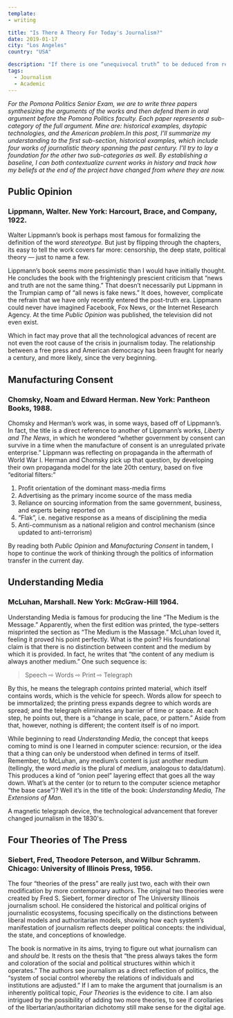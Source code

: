 ```yaml
---
template:
- writing

title: "Is There A Theory For Today's Journalism?"
date: 2019-01-17
city: "Los Angeles"
country: "USA"

description: "If there is one “unequivocal truth” to be deduced from reading exclusively books about journalism, it’s that 2019 is not journalism's first crisis. If we’ll allow ourselves a second one — it’s probably that unequivocal truth doesn’t exist. When dealing in unequivocal truths, it’s usually best to stick to one."
tags:
  - Journalism
  - Academic
---
```


_For the Pomona Politics Senior Exam, we are to write three papers synthesizing the arguments of the works and then defend them in oral argument before the Pomona Politics faculty. Each paper represents a sub-category of the full argument. Mine are: historical examples, dsytopic technologies, and the American problem.In this post, I’ll summarize my understanding to the first sub-section, historical examples, which include four works of journalistic theory spanning the past century. I’ll try to lay a foundation for the other two sub-categories as well. By establishing a baseline, I can both contextualize current works in history and track how my beliefs at the end of the project have changed from where they are now._

## Public Opinion

### Lippmann, Walter. New York: Harcourt, Brace, and Company, 1922.

Walter Lippmann’s book is perhaps most famous for formalizing the definition of the word _stereotype._ But just by flipping through the chapters, its easy to tell the work covers far more: censorship, the deep state, political theory — just to name a few.

Lippmann’s book seems more pessimistic than I would have initially thought. He concludes the book with the frighteningly prescient criticism that “news and truth are not the same thing.” That doesn’t necessarily put Lippmann in the Trumpian camp of “all news is fake news.” It does, however, complicate the refrain that we have only recently entered the post-truth era. Lippmann could never have imagined Facebook, Fox News, or the Internet Research Agency. At the time _Public Opinion_ was published, the television did not even exist.

Which in fact may prove that all the technological advances of recent are not even the root cause of the crisis in journalism today. The relationship between a free press and American democracy has been fraught for nearly a century, and more likely, since the very beginning.

## Manufacturing Consent

### Chomsky, Noam and Edward Herman. New York: Pantheon Books, 1988.

Chomsky and Herman’s work was, in some ways, based off of Lippmann’s. In fact, the title is a direct reference to another of Lippmann’s works, _Liberty and The News_, in which he wondered “whether government by consent can survive in a time when the manufacture of consent is an unregulated private enterprise.” Lippmann was reflecting on propaganda in the aftermath of World War I. Herman and Chomsky pick up that question, by developing their own propaganda model for the late 20th century, based on five “editorial filters:”

1.  Profit orientation of the dominant mass-media firms
2.  Advertising as the primary income source of the mass media
3.  Reliance on sourcing information from the same government, business, and experts being reported on
4.  “Flak”, i.e. negative response as a means of disciplining the media
5.  Anti-communism as a national religion and control mechanism (since updated to anti-terrorism)

By reading both _Public Opinion_ and _Manufacturing Consent_ in tandem, I hope to continue the work of thinking through the politics of information transfer in the current day.

## Understanding Media

### McLuhan, Marshall. New York: McGraw-Hill 1964.

Understanding Media is famous for producing the line “The Medium is the Message.” Apparently, when the first edition was printed, the type-setters misprinted the section as “The Medium is the Massage.” McLuhan loved it, feeling it proved his point perfectly. What is the point? His foundational claim is that there is no distinction between content and the medium by which it is provided. In fact, he writes that “the content of any medium is always another medium.” One such sequence is:

> Speech ⇨ Words ⇨ Print ⇨ Telegraph

By this, he means the telegraph _contains_ printed material, which itself contains words, which is the vehicle for speech. Words allow for speech to be immortalized; the printing press expands degree to which words are spread; and the telegraph eliminates any barrier of time or space. At each step, he points out, there is a “change in scale, pace, or pattern.” Aside from that, however, nothing is different; the content itself is of no import.

While beginning to read _Understanding_ _Media_, the concept that keeps coming to mind is one I learned in computer science: recursion, or the idea that a thing can only be understood when defined in terms of itself. Remember, to McLuhan, any medium’s content is just another medium (tellingly, the word
_media_ is the plural of _medium_, analogous to data/datum). This produces a kind of “onion peel” layering effect that goes all the way down. What’s at the center (or to return to the computer science metaphor “the base case”)? Well it’s in the title of the book: _Understanding Media, The Extensions of Man._

<span class="figcaption_hack">A magnetic telegraph device, the technological advancement that forever changed
journalism in the 1830's.</span>

## Four Theories of The Press

### Siebert, Fred, Theodore Peterson, and Wilbur Schramm. Chicago: University of Illinois Press, 1956.

The four “theories of the press” are really just two, each with their own modification by more contemporary authors. The original two theories were created by Fred S. Siebert, former director of The University Illinois journalism school. He considered the historical and political origins of journalistic ecosystems, focusing specifically on the distinctions between liberal models and authoritarian models, showing how each system’s manifestation of journalism reflects deeper political concepts: the individual, the state, and conceptions of knowledge.

The book is normative in its aims, trying to figure out what journalism can and _should_ be. It rests on the thesis that “the press always takes the form and coloration of the social and political structures within which it operates.” The authors see journalism as a direct reflection of politics, the “system of social control whereby the relations of individuals and institutions are adjusted.” If I am to make the argument that journalism is an inherently political topic, _Four Theories_ is the evidence to cite. I am also intrigued by the possibility of adding two more theories, to see if corollaries of the libertarian/authoritarian dichotomy still make sense for the digital age.
